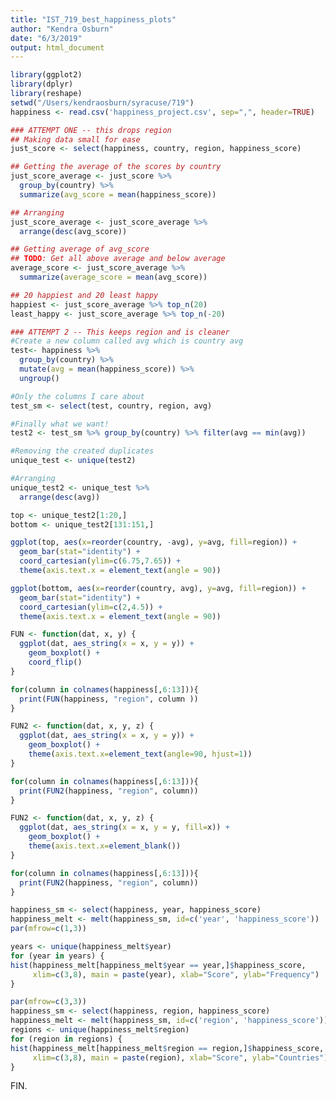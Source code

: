 ```yaml
---
title: "IST_719_best_happiness_plots"
author: "Kendra Osburn"
date: "6/3/2019"
output: html_document
---
```


```r
library(ggplot2)
library(dplyr)
library(reshape)
setwd("/Users/kendraosburn/syracuse/719")
happiness <- read.csv('happiness_project.csv', sep=",", header=TRUE)
```

```r
### ATTEMPT ONE -- this drops region
## Making data small for ease
just_score <- select(happiness, country, region, happiness_score)

## Getting the average of the scores by country
just_score_average <- just_score %>%
  group_by(country) %>%
  summarize(avg_score = mean(happiness_score))

## Arranging
just_score_average <- just_score_average %>%
  arrange(desc(avg_score))

## Getting average of avg_score
## TODO: Get all above average and below average
average_score <- just_score_average %>%
  summarize(average_score = mean(avg_score))

## 20 happiest and 20 least happy
happiest <- just_score_average %>% top_n(20)
least_happy <- just_score_average %>% top_n(-20)

### ATTEMPT 2 -- This keeps region and is cleaner 
#Create a new column called avg which is country avg
test<- happiness %>%
  group_by(country) %>%
  mutate(avg = mean(happiness_score)) %>%
  ungroup()

#Only the columns I care about
test_sm <- select(test, country, region, avg)

#Finally what we want!
test2 <- test_sm %>% group_by(country) %>% filter(avg == min(avg))

#Removing the created duplicates
unique_test <- unique(test2)

#Arranging
unique_test2 <- unique_test %>%
  arrange(desc(avg))

top <- unique_test2[1:20,]
bottom <- unique_test2[131:151,]

ggplot(top, aes(x=reorder(country, -avg), y=avg, fill=region)) +
  geom_bar(stat="identity") +
  coord_cartesian(ylim=c(6.75,7.65)) +
  theme(axis.text.x = element_text(angle = 90))

ggplot(bottom, aes(x=reorder(country, avg), y=avg, fill=region)) +
  geom_bar(stat="identity") +
  coord_cartesian(ylim=c(2,4.5)) +
  theme(axis.text.x = element_text(angle = 90))
```

```r
FUN <- function(dat, x, y) {
  ggplot(dat, aes_string(x = x, y = y)) +
    geom_boxplot() +
    coord_flip()
}

for(column in colnames(happiness[,6:13])){
  print(FUN(happiness, "region", column ))
}
```

```r
FUN2 <- function(dat, x, y, z) {
  ggplot(dat, aes_string(x = x, y = y)) +
    geom_boxplot() +
    theme(axis.text.x=element_text(angle=90, hjust=1))
}

for(column in colnames(happiness[,6:13])){
  print(FUN2(happiness, "region", column))
}
```
```r
FUN2 <- function(dat, x, y, z) {
  ggplot(dat, aes_string(x = x, y = y, fill=x)) +
    geom_boxplot() +
    theme(axis.text.x=element_blank())
}

for(column in colnames(happiness[,6:13])){
  print(FUN2(happiness, "region", column))
}
```

```r
happiness_sm <- select(happiness, year, happiness_score)
happiness_melt <- melt(happiness_sm, id=c('year', 'happiness_score'))
par(mfrow=c(1,3))

years <- unique(happiness_melt$year)
for (year in years) {
hist(happiness_melt[happiness_melt$year == year,]$happiness_score, 
     xlim=c(3,8), main = paste(year), xlab="Score", ylab="Frequency")
}
```

```r
par(mfrow=c(3,3))
happiness_sm <- select(happiness, region, happiness_score)
happiness_melt <- melt(happiness_sm, id=c('region', 'happiness_score'))
regions <- unique(happiness_melt$region)
for (region in regions) {
hist(happiness_melt[happiness_melt$region == region,]$happiness_score, 
     xlim=c(3,8), main = paste(region), xlab="Score", ylab="Countries")
}
```

FIN.
